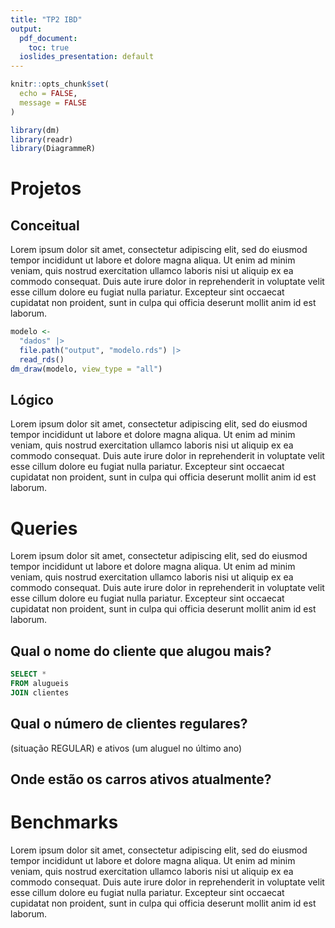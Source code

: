 ```yaml
---
title: "TP2 IBD"
output: 
  pdf_document: 
    toc: true
  ioslides_presentation: default
---
```


```r
knitr::opts_chunk$set(
  echo = FALSE,
  message = FALSE
)
```

```r
library(dm)
library(readr)
library(DiagrammeR)
```

# Projetos

## Conceitual

Lorem ipsum dolor sit amet, consectetur adipiscing elit, sed do eiusmod tempor incididunt ut labore et dolore magna aliqua. Ut enim ad minim veniam, quis nostrud exercitation ullamco laboris nisi ut aliquip ex ea commodo consequat. Duis aute irure dolor in reprehenderit in voluptate velit esse cillum dolore eu fugiat nulla pariatur. Excepteur sint occaecat cupidatat non proident, sunt in culpa qui officia deserunt mollit anim id est laborum.

```r
modelo <- 
  "dados" |> 
  file.path("output", "modelo.rds") |> 
  read_rds()
dm_draw(modelo, view_type = "all")
```

## Lógico

Lorem ipsum dolor sit amet, consectetur adipiscing elit, sed do eiusmod tempor incididunt ut labore et dolore magna aliqua. Ut enim ad minim veniam, quis nostrud exercitation ullamco laboris nisi ut aliquip ex ea commodo consequat. Duis aute irure dolor in reprehenderit in voluptate velit esse cillum dolore eu fugiat nulla pariatur. Excepteur sint occaecat cupidatat non proident, sunt in culpa qui officia deserunt mollit anim id est laborum.

# Queries

Lorem ipsum dolor sit amet, consectetur adipiscing elit, sed do eiusmod tempor incididunt ut labore et dolore magna aliqua. Ut enim ad minim veniam, quis nostrud exercitation ullamco laboris nisi ut aliquip ex ea commodo consequat. Duis aute irure dolor in reprehenderit in voluptate velit esse cillum dolore eu fugiat nulla pariatur. Excepteur sint occaecat cupidatat non proident, sunt in culpa qui officia deserunt mollit anim id est laborum.

## Qual o nome do cliente que alugou mais?

```sql
SELECT *
FROM alugueis
JOIN clientes
```

## Qual o número de clientes regulares?

(situação REGULAR) e ativos (um aluguel no último ano)

## Onde estão os carros ativos atualmente?

# Benchmarks

Lorem ipsum dolor sit amet, consectetur adipiscing elit, sed do eiusmod tempor incididunt ut labore et dolore magna aliqua. Ut enim ad minim veniam, quis nostrud exercitation ullamco laboris nisi ut aliquip ex ea commodo consequat. Duis aute irure dolor in reprehenderit in voluptate velit esse cillum dolore eu fugiat nulla pariatur. Excepteur sint occaecat cupidatat non proident, sunt in culpa qui officia deserunt mollit anim id est laborum.
